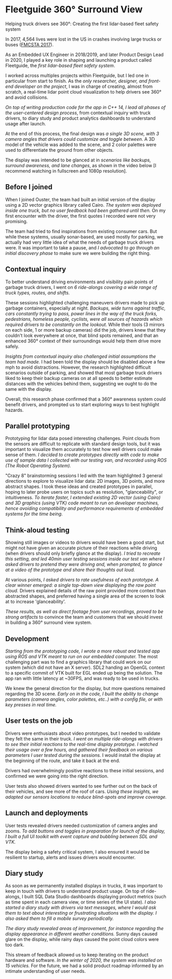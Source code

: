 
# Fleetguide 360° Surround View

Helping truck drivers see 360°: Creating the first lidar-based fleet safety
system

<ProjectWrapperBelowTitles project={props.project}>

In 2017, 4,564 lives were lost in the US in crashes involving large trucks or
buses
([FMCSTA 2017](https://www.fmcsa.dot.gov/safety/data-and-statistics/large-truck-and-bus-crash-facts-2017)).

As an Embedded UX Engineer in 2018/2019, and later Product Design Lead in 2020,
I played a key role in shaping and launching a product called Fleetguide, the
_first lidar-based fleet safety system_.

<ProjectImageWithCaption
  name="fg_surr_cover_image"
  caption="Full bleed image I created for Fleetguide pitch deck"
/>

I worked across multiples projects within Fleetguide, but I led one in
particular from start to finish. As the _only researcher, designer, and
front-end developer on the project_, I was in charge of creating, almost from
scratch, a real-time lidar point cloud visualization to help drivers see 360°
and avoid collisions.

<ProjectImageWithCaption
  name="fg_surr_system_diagram"
  caption="The components of Fleetguide 360° Surround View"
/>

_On top of writing production code for the app in C++ 14, I lead all phases of
the user-centered design process_, from contextual inquiry with truck drivers,
to diary study and product analytics dashboards to understand usage after
launch.

<ProjectImageWithCaption
  name="fg_surr_usertest_sprinter"
  caption="The components of Fleetguide 360° Surround View"
/>

At the end of this process, the final design was _a single 3D scene, with 3
camera angles that drivers could customize and toggle between_. A 3D model of
the vehicle was added to the scene, and 2 color palettes were used to
differentiate the ground from other objects.

<ProjectImageWithCaption
  name="fg_surr_camera_views"
  caption="The different camera views of the system"
/>

The display was intended to be glanced at in _scenarios like backups, surround
awareness, and lane changes_, as shown in the video below \[I recommend watching
in fullscreen and 1080p resolution\].

<ProjectImageWithCaption
  name="fg_surr_system_diagram"
  caption="Screen Capture of example scenarios of the display"
/>

## Before I joined

When I joined Ouster, the team had built an initial version of the display using
a 2D vector graphics library called Cairo. _The system was deployed inside one
truck, but no user feedback had been gathered until then._ On my first encounter
with the driver, the first quotes I recorded were not very promising.

<ProjectImageWithCaption
  name="fg_surr_system_diagram"
  caption="The first quotes I gathered from our first driver when I joined the team"
/>

The team had tried to find inspirations from existing consumer cars. But while
these systems, usually sonar-based, are used mostly for parking, we actually had
very little idea of what the needs of garbage truck drivers were. It was
important to take a pause, and _I advocated to go through an initial discovery
phase_ to make sure we were building the right thing.

<ProjectImageWithCaption
  name="fg_surr_system_diagram"
  caption="Double Diamond Process explained in one of the presentations I made to the team"
/>

## Contextual inquiry

To better understand driving environments and visibility pain points of garbage
truck drivers, I went on _6 ride-alongs covering a wide range of truck types,
routes, and shifts._

<ProjectImageWithCaption
  name="fg_surr_system_diagram"
  caption="Photos taken during garbage truck ride-alongs"
/>

These sessions highlighted challenging maneuvers drivers made to pick up garbage
containers, especially at night. _Backups, wide turns against traffic, cars
constantly trying to pass, power lines in the way of the truck forks,
pedestrians, homeless people, cyclists, were all sources of hazards which
required drivers to be constantly on the lookout_. While their tools (3 mirrors
on each side, 1 or more backup cameras) did the job, drivers knew that they
couldn't look everywhere at once, that blind spots remained, and that an
enhanced 360° context of their surroundings would help them drive more safely.

<ProjectImageWithCaption
  name="fg_surr_system_diagram"
  caption="A safe backup requiring a lot of body, head, and eye movements from a driver."
/>

_Insights from contextual inquiry also challenged initial assumptions the team
had made._ I had been told the display should be disabled above a few mph to
avoid distractions. However, the research highlighted difficult scenarios
outside of parking, and showed that most garbage truck drivers liked to keep
their backup cameras on at all speeds to better estimate distances with the
vehicles behind them, suggesting we ought to do the same with the display.

<ProjectImageWithCaption
  name="fg_surr_system_diagram"
  caption="Some of the insights distilled from contextual inquiry."
/>

Overall, this research phase confirmed that a 360° awareness system could
benefit drivers, and prompted us to start exploring ways to best highlight
hazards.

## Parallel prototyping

Prototyping for lidar data posed interesting challenges. Point clouds from the
sensors are difficult to replicate with standard design tools, but it was
important to visualize them accurately to test how well drivers could make sense
of them. _I decided to create prototypes directly with code to make use of
sample data I collected with our testing van, and recorded using ROS (The Robot
Operating System)._

<ProjectImageWithCaption
  name="fg_surr_system_diagram"
  caption="GoPro footage from a data collection drive."
/>

"Crazy 8" brainstorming sessions I led with the team highlighted 3 general
directions to explore to visualize lidar data: 2D images, 3D points, and more
abstract shapes. I took these ideas and created prototypes in parallel, hoping
to later probe users on topics such as resolution, "glanceability", or
intuitiveness. _To iterate faster, I extended existing 2D vector (using Cairo)
and 3D graphics (using VTK) code meant to run on developer machines, hence
avoiding compatibility and performance requirements of embedded systems for the
time being._

<ProjectImageWithCaption
  name="fg_surr_system_diagram"
  caption="Some of the C++ parallel prototypes I created on my desktop"
/>

## Think-aloud testing

Showing still images or videos to drivers would have been a good start, but
might not have given an accurate picture of their reactions while driving (when
drivers should only briefly glance at the display). _I tried to recreate this
setting, and led 40min user testing sessions inside our test van where I asked
drivers to pretend they were driving and, when prompted, to glance at a video of
the prototype and share their thoughts out loud._

<ProjectImageWithCaption
  name="fg_surr_system_diagram"
  caption="The user test setup meant to recreate driving scenarios"
/>

At various points, _I asked drivers to rate usefulness of each prototype. A
clear winner emerged: a single top-down view displaying the raw point cloud._
Drivers explained details of the raw point provided more context than abstracted
shapes, and preferred having a single area of the screen to look at to increase
'glanceability'.

<ProjectImageWithCaption
  name="fg_surr_system_diagram"
  caption="Responses from drivers during the user test"
/>

_These results, as well as direct footage from user recordings, proved to be
strong artifacts_ to convince the team and customers that we should invest in
building a 360° surround view system.

<ProjectImageWithCaption
  name="fg_surr_system_diagram"
  caption="Positive reactions to the point cloud top-down view were great artifacts to convince internally and externally."
/>

<ProjectImageWithCaption
  name="fg_surr_system_diagram"
  caption="Negative reactions to the initial prototypes the team had created showed that we needed to change direction"
/>

## Development

_Starting from the prototyping code, I wrote a more robust and tested app using
ROS and VTK meant to run on our embedded computer._ The most challenging part
was to find a graphics library that could work on our system (which did not have
an X server). SDL2 handing an OpenGL context to a specific commit of VTK built
for EGL ended up being the solution. The app ran with little latency at ~30FPS,
and was ready to be used in trucks.

<ProjectImageWithCaption
  name="fg_surr_system_diagram"
  caption="Writing production code running on our embedded hardware"
/>

We knew the general direction for the display, but more questions remained
regarding the 3D scene. _Early on in the code, I built the ability to change
parameters (camera angles, color palettes, etc..) with a config file, or with
key presses in real time._

<ProjectImageWithCaption
  name="fg_surr_system_diagram"
  caption="Display parameters"
/>

## User tests on the job

Drivers were enthusiasts about video prototypes, but I needed to validate they
felt the same in their truck. _I went on multiple ride-alongs with drivers to
see their initial reactions to the real-time display prototype. I watched their
usage over a few hours, and gathered their feedback on various parameters I user
tested during the sessions._ I would install the display at the beginning of the
route, and take it back at the end.

<ProjectImageWithCaption
  name="fg_surr_system_diagram"
  caption="Setup used for user test ride-alongs"
/>

Drivers had overwhelmingly positive reactions to these initial sessions, and
confirmed we were going into the right direction.

<ProjectImageWithCaption
  name="fg_surr_system_diagram"
  caption="Results from initial ride-alongs with displays"
/>

User tests also showed drivers wanted to see further out on the back of their
vehicles, and see more of the roof of cars. _Using these insights, we adapted
our sensors locations to reduce blind-spots and improve coverage._

<ProjectImageWithCaption
  name="fg_surr_system_diagram"
  caption="Evolution of sensor placements"
/>

## Launch and deployments

User tests revealed drivers needed customization of camera angles and zooms. _To
add buttons and toggles in preparation for launch of the display, I built a full
UI toolkit with event capture and bubbling between SDL and VTK._

<ProjectImageWithCaption name="fg_surr_system_diagram" caption="" />

The display being a safety critical system, I also ensured it would be resilient
to startup, alerts and issues drivers would encounter.

<ProjectImageWithCaption name="fg_surr_system_diagram" caption="" />

## Diary study

As soon as we permanently installed displays in trucks, it was important to keep
in touch with drivers to understand product usage. On top of ride-alongs, I
built SQL Data Studio dashboards displaying product metrics (such as time spent
in each camera view, or time series of the UI state). _I also started a diary
study with drivers via text messages, where I would ask them to text about
interesting or frustrating situations with the display. I also asked them to
fill a mobile survey periodically._

<ProjectImageWithCaption
  name="fg_surr_system_diagram"
  caption="Research methods I used after launch"
/>

_The diary study revealed areas of improvement, for instance regarding the
display appearance in different weather conditions._ Sunny days caused glare on
the display, while rainy days caused the point cloud colors were too dark.

<ProjectImageWithCaption
  name="fg_surr_system_diagram"
  caption="The diary study prompted us to add an anti-glare screen onto the display"
/>

This stream of feedback allowed us to keep iterating on the product hardware and
software. _In the winter of 2020, the system was installed on 15 vehicles._ For
the future, we had a solid product roadmap informed by an intimate understanding
of user needs.

<ProjectImageWithCaption
  name="fg_surr_system_diagram"
  caption="Display product roadmap in Airtable"
/>

</ProjectWrapperBelowTitles>
